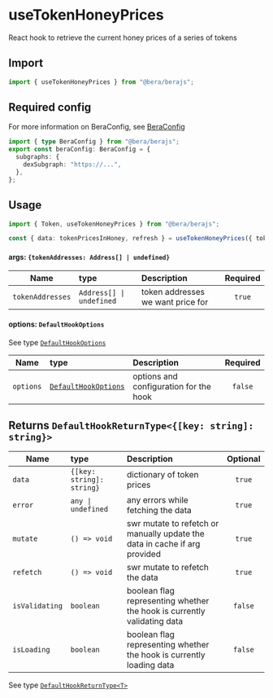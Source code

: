 # useTokenHoneyPrices

React hook to retrieve the current honey prices of a series of tokens

## Import

```ts twoslash
import { useTokenHoneyPrices } from "@bera/berajs";
```

## Required config

For more information on BeraConfig, see [BeraConfig](/bera-config/)
```ts twoslash
import { type BeraConfig } from "@bera/berajs";
export const beraConfig: BeraConfig = {
  subgraphs: {
    dexSubgraph: "https://...",
  },
};
```

## Usage

```ts twoslash [example.ts]
import { Token, useTokenHoneyPrices } from "@bera/berajs";

const { data: tokenPricesInHoney, refresh } = useTokenHoneyPrices({ tokenAddresses: ["0x0...", "0x1..."] });
```


#### args: `{tokenAddresses: Address[] | undefined}`

| Name   | type     | Description                                               | Required |
| ------ | :------- | :-------------------------------------------------------- | :------: |
| `tokenAddresses` | `Address[] \| undefined` | token addresses we want price for |  `true`  |

#### options: `DefaultHookOptions`

See type [`DefaultHookOptions`](/types/DefaultHookOptions/)

| Name      | type                                               | Description                            | Required |
| --------- | :------------------------------------------------- | :------------------------------------- | :------: |
| `options` | [`DefaultHookOptions`](/types/DefaultHookOptions/) | options and configuration for the hook | `false`  |



## Returns `DefaultHookReturnType<{[key: string]: string}>`


| Name           | type                                | Description                                                                | Optional |
| -------------- | :---------------------------------- | :------------------------------------------------------------------------- | :------: |
| `data`         | `{[key: string]: string}`        | dictionary of token prices                                           |  `true`  |
| `error`        | `any \| undefined`                  | any errors while fetching the data                                         |  `true`  |
| `mutate`       | `() => void` | swr mutate to refetch or manually update the data in cache if arg provided |  `true`  |
| `refetch`      | `() => void`                        | swr mutate to refetch the data                                             |  `true`  |
| `isValidating` | `boolean`                           | boolean flag representing whether the hook is currently validating data    | `false`  |
| `isLoading`    | `boolean`                           | boolean flag representing whether the hook is currently loading data       | `false`  |


See type [`DefaultHookReturnType<T>`](/types/DefaultHookReturnType/)
